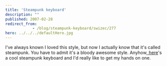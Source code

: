 ```yaml
---
title: 'Steampunk keyboard'
description: ""
published: 2007-02-28
redirect_from: 
            - /blog/steampunk-keyboard/swizec/277
hero: ../../../defaultHero.jpg
---
```

I&#x27;ve always known I loved this style, but now I actually know that it&#x27;s called steampunk. You have to admit it&#x27;s a bloody awesome style. Anyhow,[ here](http://steampunkworkshop.com/keyboard.shtml)&#x27;s a cool steampunk keyboard and I&#x27;d really like to get my hands on one.
